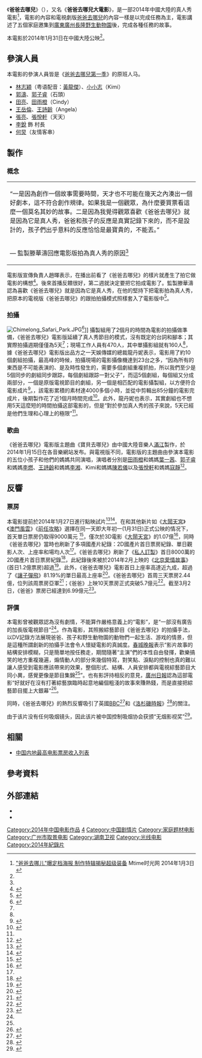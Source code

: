 {{about|改編自湖南衛視製作節目的電影|該電視台製作的電視節目的第一季|爸爸去哪兒 (第一季)|該電視台製作的電視節目的主词条|爸爸去哪兒}} 
{{Infobox Film
| name             = 爸爸去哪儿大电影
| original_name    = ''Where Are We Going? Dad''
| image            = 爸爸去哪兒電影版第一季.jpg
| caption          = 爸爸去哪兒電影版海報
| director         = [[謝滌葵|謝滌葵]]、[[林妍|林妍]]
| producer         = 李浩、周雄、[[滕華濤|滕華濤]]、洪濤
| producer_2       = 龍丹妮（總製片人）<br />彭力、范娜
| writer           = 
| narrator         = 
| based on         = 《[[爸爸去哪兒|爸爸去哪兒]]》
| starring         = [[爸爸去哪兒_(第一季)#參加人物|《爸爸去哪兒》第一季參加人物]]
| music            = 譚伊哲
| maintheme        = 《宝贝去哪儿》
| cinematography   = 高琨
| editing          = 劉磊
| studio           = 北京奇寓映畫文化傳媒有限公司
| distributor      = 北京光線影業有限公司
| released         = 
{{film date|2014|1|27|{{CHNML}}點映}}
{{film date|2014|1|31|{{CHNML}}}}
{{film date|2014|4|10|{{HK}}}}
| runtime          =  95分鐘
| country          = {{CHNML}}
| language         = [[普通話|普通話]]
| budget           = 
| gross            = 
| cn_name  = 
| tw_name  = 
| hk_name  = 
| sarft_id         = {{SARFT|纪|2013|015}}
| imdb_id          = 
| amg_id           =
| followed_by      = [[爸爸去哪儿2_(电影)|爸爸去哪儿2 (电影)]] 
}}
《'''爸爸去哪兒'''》（{{lang-en|''Where Are We Going? Dad''}}），又名《'''爸爸去哪兒大電影'''》，是一部2014年中國大陸的真人秀電影<ref>[http://news.mtime.com/2014/01/03/1522498.html "爸爸去哪儿"曝定档海报 制作特辑揭秘超级装备] {{Wayback|url=http://news.mtime.com/2014/01/03/1522498.html |date=20140103195104 }}Mtime时光网  2014年1月3日</ref>，電影的內容和電視劇版[[爸爸去哪兒|爸爸去哪兒]]的內容一樣是以完成任務為主，電影講述了五個家庭邀集到[[廣東|廣東]][[廣州|廣州]][[長隆野生動物園|長隆野生動物園]]後，完成各種任務的故事。

本電影於2014年1月31日在中國大陸公映<ref name="紀錄"/>。

== 參演人員 ==
本電影的參演人員皆是《[[爸爸去哪兒_(第一季)|爸爸去哪兒第一季]]》的原班人马。
* [[林志穎|林志穎]]（粤语配音：[[黃龍傑|黃龍傑]]）、[[小小志|小小志]]（Kimi）
* [[郭涛_(演员)|郭濤]]、[[郭子睿|郭子睿]]（石頭）
* [[田亮|田亮]]、[[田雨橙|田雨橙]]（Cindy）
* [[王岳倫|王岳倫]]、[[王詩齡|王詩齡]]（Angela）
* [[张亮_(模特)|張亮]]、[[張悅軒|張悅軒]]（天天）
* [[李锐_(主持人)|李銳]] 飾 村長
* [[何炅|何炅]]（友情客串）

== 製作 ==
=== 概念 ===
{| class="toccolours" style="float:right; margin-right: 1em; margin-right: 2em; font-size: 85%; background:#c6dbf7; color:black; width:30em; max-width: 40%;" cellspacing="3"
| style="text-align: left;" |“一是因為創作一個故事需要時間，天才也不可能在幾天之內湊出一個好劇本，這不符合創作規律。如果我是一個觀眾，為什麼要買票看這麼一個莫名其妙的故事。二是因為我覺得觀眾喜歡《爸爸去哪兒》就是因為它是真人秀，爸爸和孩子的反應是真實記錄下來的，而不是設計的，孩子們出乎意料的反應恰恰是最寶貴的，不能丟。”
|-
| style="text-align: left;" | — 監製滕華濤回應電影版拍為真人秀的原因<ref name="滕華濤訪問"/>
|}

電影版宣傳負責人趙暉表示，在播出前看了《爸爸去哪兒》的樣片就產生了拍它做電影的構想<ref name="拍攝">{{cite web |url=http://yule.sohu.com/20140126/n394232287_1.shtml |language= |title=只拍了5天的《爸爸》，值得走进电影院吗？ |publisher=搜狐娱乐 |date=2014-01-26 |accessdate= |archive-date=2014-02-01 |archive-url=https://web.archive.org/web/20140201221151/http://yule.sohu.com/20140126/n394232287_1.shtml |dead-url=no }}</ref>。後來首播反饋很好，第二週就決定要把它拍成電影了。監製滕華濤認為喜歡《爸爸去哪兒》就是因為它是真人秀，在他的堅持下把電影拍為真人秀，把原本的電視版《爸爸去哪兒》的跟拍拍攝模式照樣套入了電影版中<ref name="滕華濤訪問">{{cite web |url=http://www.chinanews.com/yl/2014/02-10/5817290.shtml |language= |title=滕华涛：《爸爸去哪儿》不会扰乱电影市场 |publisher=中新社 |date=2014-02-10 |accessdate= |archive-date=2014-02-22 |archive-url=https://web.archive.org/web/20140222013851/http://www.chinanews.com/yl/2014/02-10/5817290.shtml |dead-url=no }}</ref>。

=== 拍攝 ===
[[File:Chimelong_Safari_Park.JPG|thumb]]<ref>{{cite web |url=http://www.chimelong.com/wildlife/news/news.aspx?id=3890&classid=28 |language= |title=《爸爸去哪儿》大电影情定长隆野生动物世界 |publisher=长隆集团 |date=2014-01-17 |accessdate= }}{{dead link|date=2018年3月 |bot=InternetArchiveBot |fix-attempted=yes }}</ref>]]
攝製組用了2個月的時間為電影的拍攝做準備，《爸爸去哪兒》電影版延續了真人秀節目的模式，沒有既定的台詞和腳本；其實際拍攝週期僅僅為5天<ref name= "拍攝"/>；現場工作人員有470人，其中單攝影組就有160人<ref name="訪問"/>，據《爸爸去哪兒》電影版出品方之一天娛傳媒的總裁龍丹妮表示，電影用了約10個劇組拍攝，最高峰的時候，拍攝現場的電影攝像機達到23台之多，“因為所有的東西是不可能表演的、是及時性發生的，需要多個劇組重複抓拍，所以我們至少是5個同步的劇組同步跟踪，每個劇組跟踪一對父子”，而這5個劇組，每個組又分成兩部分，一個是原版電視節目的劇組，另一個是相匹配的電影攝製組，以方便符合電影成片<ref name="訪問2">{{cite web |url=http://ent.qq.com/a/20140203/003671.htm |language= |title="《爸爸去哪儿》：一场献给观众的“私人订制” |publisher=腾讯娱乐 |date=2014-02-03 |accessdate= |archive-date=2014-02-22 |archive-url=https://web.archive.org/web/20140222211135/http://ent.qq.com/a/20140203/003671.htm |dead-url=no }}</ref>。，該電影累積的素材達4000多個小時，並從中剪輯出85分鐘的電影完成片，後期製作花了近1個月時間完成<ref name="訪問">{{cite web|url=http://www.lzbs.com.cn/ylxw/2014-01/30/content_3550966.htm|language=|title="方便面"如何变成"年夜饭"？揭秘《爸爸去哪儿》的60天速成法|publisher=兰州新闻网|date=2014-01-30|accessdate=|deadurl=yes|archiveurl=https://web.archive.org/web/20140201204158/http://www.lzbs.com.cn/ylxw/2014-01/30/content_3550966.htm|archivedate=2014年2月1日|df=}}</ref>。此外，龍丹妮也表示，其實劇組也不想用5天這麼短的時間拍攝这部電影的，但是“對於參加真人秀的孩子來說，5天已經是他們生理和心理上的極限”<ref name="訪問"/>。

=== 歌曲 ===
《爸爸去哪兒》電影版主題曲《寶貝去哪兒》由中國大陸音樂人[[滿江|滿江]]製作，於2014年1月15日在各音樂網站发布。與電視版不同，電影版的主題曲由參演本電影的五位小孩子和他們的媽媽共同演唱，演唱者分別是[[田雨橙|田雨橙]]和媽媽[[葉一茜|葉一茜]]、[[郭子睿|郭子睿]]和媽媽[[李燃|李燃]]、[[王詩齡|王詩齡]]和媽媽[[李湘_(主持人)|李湘]]、Kimi和媽媽[[陳若儀|陳若儀]]以及[[張悅軒|張悅軒]]和媽媽[[寇靜|寇靜]]<ref>{{cite web |url=http://culture.people.com.cn/n/2014/0116/c87423-24132602.html |language= |title="宝贝去哪儿"温馨歌词曝光 森蝶跑调hold住整首歌 |publisher=人民网-文化频道 |date=2014-01-16 |accessdate= |archive-date=2014-01-23 |archive-url=https://web.archive.org/web/20140123201011/http://culture.people.com.cn/n/2014/0116/c87423-24132602.html |dead-url=no }}</ref>。

== 反響 ==
=== 票房 ===
本電影提前於2014年1月27日進行點映試片<ref name="點映1">{{cite web |url=http://www.chinanews.com/yl/2014/01-28/5794532.shtml |language= |title=电影《爸爸去哪儿》被指像综艺集锦 |publisher=中新社 |date=2014-01-28 |accessdate= |archive-date=2014-02-19 |archive-url=https://web.archive.org/web/20140219000923/http://www.chinanews.com/yl/2014/01-28/5794532.shtml |dead-url=no }}</ref><ref name="點映2">{{cite web |url=http://www.chinanews.com/yl/2014/01-28/5794586.shtml |language= |title=电影《爸爸去哪儿》电影 观众：没剧情，笑果不错 |publisher=中新社 |date=2014-01-28 |accessdate= |archive-date=2014-02-19 |archive-url=https://web.archive.org/web/20140219000814/http://www.chinanews.com/yl/2014/01-28/5794586.shtml |dead-url=no }}</ref>。在和其他新片如《[[大鬧天宮_(2014年電影)|大鬧天宮]]》《[[澳門風雲|澳門風雲]]》《[[前任攻略|前任攻略]]》選擇在同一天即大年初一(1月31日)正式公映的情况下，首天單日票房仍取得9000萬元
<ref name="紀錄">{{cite web |url=http://ent.sina.com.cn/m/c/2014-02-01/07534091399.shtml |language= |title="《爸爸》首日票房9000万 次日排片逆袭 |publisher=新浪娱乐 |date=2014-02-01 |accessdate= |archive-date=2014-02-02 |archive-url=https://web.archive.org/web/20140202212337/http://ent.sina.com.cn/m/c/2014-02-01/07534091399.shtml |dead-url=no }}</ref>，僅次於3D電影《[[大鬧天宮_(2014年電影)|大鬧天宮]]》的1.07億<ref>{{cite web |url=http://ent.sina.com.cn/m/c/w/2014-01-31/23264091347.shtml |language= |title="大年初一总票房过2亿创纪录 顽猴PK萌娃 |publisher=新浪娱乐 |date=2014-01-31 |accessdate= |archive-date=2014-02-02 |archive-url=https://web.archive.org/web/20140202212216/http://ent.sina.com.cn/m/c/w/2014-01-31/23264091347.shtml |dead-url=no }}</ref>，同時《爸爸去哪兒》當時也刷新了多項國產片紀錄：2D國產片首日票房紀錄、單日觀影人次、上座率和場均人次<ref name="紀錄"/>。《爸爸去哪兒》刷新了《[[私人訂製|私人訂製]]》首日8000萬的2D國產片首日票房紀錄<ref>{{cite web |url=http://ent.sina.com.cn/m/c/2014-02-01/07534091399.shtml |language= |title="《爸爸》首日票房9000万 次日排片逆袭 |publisher=新浪娱乐 |date=2014-02-01 |accessdate= |archive-date=2014-02-02 |archive-url=https://web.archive.org/web/20140202212337/http://ent.sina.com.cn/m/c/2014-02-01/07534091399.shtml |dead-url=no }}</ref>，此紀錄後來被於2014年2月上映的《[[北京爱情故事_(电影)|北京愛情故事]]》(首日1.2億票房)超過<ref>{{cite web |url=http://ent.sina.com.cn/m/c/2014-02-15/00534096802.shtml |language= |title="《北爱》首日票房1.02亿连破五项纪录 |publisher=新浪娱乐 |date=2014-02-15 |accessdate= |archive-date=2014-02-22 |archive-url=https://web.archive.org/web/20140222100458/http://ent.sina.com.cn/m/c/2014-02-15/00534096802.shtml |dead-url=no }}</ref>。此外，《爸爸去哪兒》電影首日上座率高達近九成，超過了《[[讓子彈飛|讓子彈飛]]》81.19%的單日最高上座率<ref>{{cite web |url=http://news.mtime.com/2014/02/01/1523639.html |language= |title=""大闹天宫""爸爸"各自创纪录 年初一单日破两亿 |publisher=Mtime时光网 |date=2014-02-01 |accessdate= |archive-date=2014-02-02 |archive-url=https://web.archive.org/web/20140202195011/http://news.mtime.com/2014/02/01/1523639.html |dead-url=no }}</ref>。《爸爸去哪兒》首周三天票房2.44億，位列該周票房亞軍<ref>{{cite web |url=http://yule.sohu.com/20140204/n394623281.shtml |language= |title=0127-0202内地票房 3天6.6亿双片催热影市 |publisher=搜狐娱乐 |date=2014-02-04 |accessdate= |archive-date=2014-02-22 |archive-url=https://web.archive.org/web/20140222065139/http://yule.sohu.com/20140204/n394623281.shtml |dead-url=no }}</ref>；《爸爸》上映10天票房正式突破5.7億元<ref>{{cite web |url=http://ent.sina.com.cn/m/c/2014-02-10/10404093767.shtml |language= |title=《爸爸》10天收5.7亿 连破华语2D票房纪录 |publisher=新浪娱乐 |date=2014-02-10 |accessdate= |archive-date=2014-02-22 |archive-url=https://web.archive.org/web/20140222063501/http://ent.sina.com.cn/m/c/2014-02-10/10404093767.shtml |dead-url=no }}</ref>。截至3月2日，《爸爸》票房已經達到6.99億元<ref>{{cite web |url=http://news.mtime.com/2014/03/05/1524824.html |language= |title=《机械战警》首周收1亿3 内地2月影市狂揽32亿 |publisher=Mtime时光网 |date=2014-03-05 |accessdate= |archive-date=2014-03-08 |archive-url=https://web.archive.org/web/20140308053942/http://news.mtime.com/2014/03/05/1524824.html |dead-url=no }}</ref>。

=== 評價 ===
本電影曾被觀眾認為沒有劇情，不能算作嚴格意義上的“電影”，是“一部沒有廣告的加長版電視節目”<ref name="點映2"/>。作為電影，其照搬綜藝節目《爸爸去哪兒》的拍攝手法，以DV記錄方法展現爸爸、孩子和野生動物園的動物們一起生活、游戏的情景，但是這種所謂創新的拍攝手法會令人懷疑電影的真誠度。[[春城晚報|春城晚報]]表示“影片故事的結構安排模糊，只是簡單地按任務走，期間隨著“主演”們的本性自由發揮，歡樂搞笑的地方重複幾遍，煽情動人的部分來幾個特寫，對笑點、淚點的控制也真的難以讓人感受到電影應該帶來的效果，整個形式、結構、人員安排都與電視綜藝節目大同小異，感覺更像是節目集錦<ref name="點映1"/>”。也有影評持相反的意見，[[廣州日報|廣州日報]]認為這部電影“好就好在沒有打著綜藝旗臨時起意地編個粗淺的故事來賺熱錢，而是直接把綜藝節目擺上大銀幕”<ref>{{cite web |url=http://ent.163.com/14/0128/07/9JLJ9U4K00032DGD.html |language= |title="电影《爸爸去哪儿》 妙就妙在“完全没有突破” |publisher=网易娱乐 |date=2014-01-28 |accessdate= |archive-url=https://web.archive.org/web/20140202214900/http://ent.163.com/14/0128/07/9JLJ9U4K00032DGD.html |archive-date=2014-02-02 |dead-url=yes }}</ref>。

同時，《爸爸去哪兒》的熱烈反響吸引了英國[[BBC|BBC]]<ref>{{cite web |url=http://www.bbc.co.uk/news/entertainment-arts-26031129 |language= |title=Chinese-language film breaks box office record |publisher=BBC |date=2014-02-04 |accessdate= |archive-date=2014-02-06 |archive-url=https://web.archive.org/web/20140206054057/http://www.bbc.co.uk/news/entertainment-arts-26031129 |dead-url=no }}</ref>和《[[洛杉磯時報|洛杉磯時報]]》<ref>{{cite web |url=http://www.latimes.com/entertainment/envelope/cotown/la-et-ct-china-box-office-dad-where-are-we-going-on-top-20140203,0,5069835.story#axzz2sLT9NT33 |language= |title=Chinese box office: 'Dad, Where Are We Going?' on top |publisher=LA Times |date=2014-02-03 |accessdate= |archive-date=2014-02-06 |archive-url=https://web.archive.org/web/20140206045647/http://www.latimes.com/entertainment/envelope/cotown/la-et-ct-china-box-office-dad-where-are-we-going-on-top-20140203,0,5069835.story#axzz2sLT9NT33 |dead-url=no }}</ref>的關注。

由于该片没有任何吸烟镜头，因此该片被中国控制吸烟协会获颁“无烟影视奖”<ref>{{cite news|title=《一步之遥》获颁脏烟灰缸奖|url=http://fun.youth.cn/2015/0515/1201971_2.shtml|publisher=中国青年网|date=2015-05-15|accessdate=2015年5月15日|archiveurl=https://web.archive.org/web/20150518093730/http://fun.youth.cn/2015/0515/1201971_2.shtml|archivedate=2015年5月18日|deadurl=yes}}</ref>。

==相關==
*[[中国内地最高电影票房收入列表|中国内地最高电影票房收入列表]]

== 參考資料 ==
{{reflist|2}}

== 外部連結 ==
* {{Mtime|208207|爸爸去哪儿}}
* {{douban|title=爸爸去哪儿}}

{{DEFAULTSORT:BA爸}}
[[Category:2014年中国电影作品|Category:2014年中国电影作品]]
[[Category:2010年代中国电影纪录片|4]]
[[Category:中国剧情片|Category:中国剧情片]]
[[Category:家庭题材电影|Category:家庭题材电影]]
[[Category:广州市取景电影|Category:广州市取景电影]]
[[Category:湖南卫视|Category:湖南卫视]]
[[Category:光线电影|Category:光线电影]]
[[Category:2014年紀錄片|Category:2014年紀錄片]]